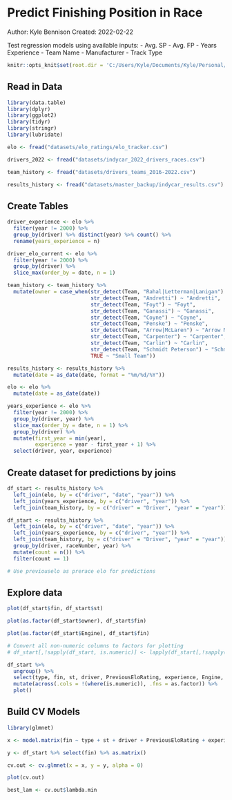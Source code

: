 # Predict Finishing Position in Race
Author: Kyle Bennison
Created: 2022-02-22

Test regression models using available inputs:
- Avg. SP
- Avg. FP
- Years Experience
- Team Name
- Manufacturer
- Track Type

```r
knitr::opts_knit$set(root.dir = 'C:/Users/Kyle/Documents/Kyle/Personal/Data/thesingleseater')
```


## Read in Data
```r
library(data.table)
library(dplyr)
library(ggplot2)
library(tidyr)
library(stringr)
library(lubridate)

elo <- fread("datasets/elo_ratings/elo_tracker.csv")

drivers_2022 <- fread("datasets/indycar_2022_drivers_races.csv")

team_history <- fread("datasets/drivers_teams_2016-2022.csv")

results_history <- fread("datasets/master_backup/indycar_results.csv")
```

## Create Tables
```r
driver_experience <- elo %>% 
  filter(year != 2000) %>% 
  group_by(driver) %>% distinct(year) %>% count() %>% 
  rename(years_experience = n)

driver_elo_current <- elo %>% 
  filter(year != 2000) %>% 
  group_by(driver) %>% 
  slice_max(order_by = date, n = 1)

team_history <- team_history %>% 
  mutate(owner = case_when(str_detect(Team, "Rahal|Letterman|Lanigan") ~ "RLL",
                           str_detect(Team, "Andretti") ~ "Andretti",
                           str_detect(Team, "Foyt") ~ "Foyt",
                           str_detect(Team, "Ganassi") ~ "Ganassi",
                           str_detect(Team, "Coyne") ~ "Coyne",
                           str_detect(Team, "Penske") ~ "Penske",
                           str_detect(Team, "Arrow|McLaren") ~ "Arrow McLaren",
                           str_detect(Team, "Carpenter") ~ "Carpenter",
                           str_detect(Team, "Carlin") ~ "Carlin",
                           str_detect(Team, "Schmidt Peterson") ~ "Schmidt Peterson",
                           TRUE ~ "Small Team"))

results_history <- results_history %>% 
  mutate(date = as_date(date, format = "%m/%d/%Y"))

elo <- elo %>% 
  mutate(date = as_date(date))

years_experience <- elo %>% 
  filter(year != 2000) %>% 
  group_by(driver, year) %>% 
  slice_max(order_by = date, n = 1) %>% 
  group_by(driver) %>% 
  mutate(first_year = min(year),
         experience = year - first_year + 1) %>% 
  select(driver, year, experience)
```

## Create dataset for predictions by joins
```r
df_start <- results_history %>% 
  left_join(elo, by = c("driver", "date", "year")) %>% 
  left_join(years_experience, by = c("driver", "year")) %>% 
  left_join(team_history, by = c("driver" = "Driver", "year" = "year"))

df_start <- results_history %>% 
  left_join(elo, by = c("driver", "date", "year")) %>% 
  left_join(years_experience, by = c("driver", "year")) %>% 
  left_join(team_history, by = c("driver" = "Driver", "year" = "year")) %>% 
  group_by(driver, raceNumber, year) %>% 
  mutate(count = n()) %>% 
  filter(count == 1)

# Use previouselo as prerace elo for predictions
```

## Explore data
```r
plot(df_start$fin, df_start$st)

plot(as.factor(df_start$owner), df_start$fin)

plot(as.factor(df_start$Engine), df_start$fin)

# Convert all non-numeric columns to factors for plotting
# df_start[,!sapply(df_start, is.numeric)] <- lapply(df_start[,!sapply(df_start, is.numeric)], as.factor)

df_start %>% 
  ungroup() %>% 
  select(type, fin, st, driver, PreviousEloRating, experience, Engine, Rounds, owner) %>% 
  mutate(across(.cols = !(where(is.numeric)), .fns = as.factor)) %>% 
  plot()

```

## Build CV Models
```r
library(glmnet)

x <- model.matrix(fin ~ type + st + driver + PreviousEloRating + experience + owner + Engine + Rounds, df_start)

y <- df_start %>% select(fin) %>% as.matrix()

cv.out <- cv.glmnet(x = x, y = y, alpha = 0)

plot(cv.out)

best_lam <- cv.out$lambda.min
```

